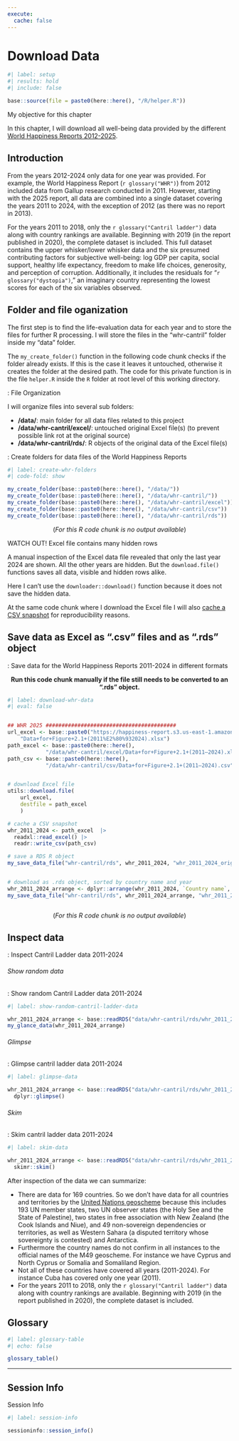 ```yaml
---
execute:
  cache: false
---
```

# Download Data {#sec-download-data}

```r
#| label: setup
#| results: hold
#| include: false

base::source(file = paste0(here::here(), "/R/helper.R"))

```

:::::: {#obj-chapter-template}
::::: my-objectives
::: my-objectives-header
My objective for this chapter
:::

::: my-objectives-container
In this chapter, I will download all well-being data 
provided by the different [World Happiness Reports
2012-2025](https://worldhappiness.report/analysis/).
:::
:::::
::::::




## Introduction

From the years 2012-2024 only data for one year was provided. For example, the World Happiness Report (`r glossary("WHR")`) from 2012 included data from Gallup research conducted in 2011. However, starting with the 2025 report, all data are combined into a single dataset covering the years 2011 to 2024, with the exception of 2012 (as there was no report in 2013).

For the years 2011 to 2018, only the `r glossary("Cantril ladder")` data along with country rankings are available. Beginning with 2019 (in the report published in 2020), the complete dataset is included. This full dataset contains the upper whisker/lower whisker data and the six presumed contributing factors for subjective well-being: log GDP per capita, social support, healthy life expectancy, freedom to make life choices, generosity, and perception of corruption. Additionally, it includes the residuals for "`r glossary("dystopia")`," an imaginary country representing the lowest scores for each of the six variables observed.

## Folder and file oganization

The first step is to find the life-evaluation data for each year and to store the files for further R processing. I will store the files in the "whr-cantril" folder inside my "data" folder.

The `my_create_folder()` function in the following code chunk checks if the folder already exists. If this is the case it leaves it untouched, otherwise it creates the folder at the desired path. The code for this private function is in the file `helper.R` inside the `R` folder at root level of this working directory.

:::::{.my-resource}
:::{.my-resource-header}
:::::: {#lem-folder-structure}
: File Organization
::::::
:::
::::{.my-resource-container}

I will organize files into several sub folders:

- **/data/**: main folder for all data files related to this project
- **/data/whr-cantril/excel/**: untouched original Excel file(s) (to prevent possible link rot at the original source)
- **/data/whr-cantril/rds/**: R objects of the original data of the Excel file(s)


:::::{.my-r-code}
:::{.my-r-code-header}
:::::: {#cnj-create-whr-folder}
: Create folders for data files of the World Happiness Reports
::::::
:::
::::{.my-r-code-container}



```r
#| label: create-whr-folders
#| code-fold: show

my_create_folder(base::paste0(here::here(), "/data/"))
my_create_folder(base::paste0(here::here(), "/data/whr-cantril/"))
my_create_folder(base::paste0(here::here(), "/data/whr-cantril/excel"))
my_create_folder(base::paste0(here::here(), "/data/whr-cantril/csv"))
my_create_folder(base::paste0(here::here(), "/data/whr-cantril/rds"))
```
<center>(*For this R code chunk is no output available*)</center>


::::
:::::

::::
:::::


:::::{.my-watch-out}
:::{.my-watch-out-header}
WATCH OUT! Excel file contains many hidden rows
:::
::::{.my-watch-out-container}
A manual inspection of the Excel data file revealed that only the last year 2024 are shown. All the other years are hidden. But the `download.file()` functions saves all data, visible and hidden rows alike.

Here I can't use the `downloader::download()` function because it does not save the hidden data.

At the same code chunk where I download the Excel file I will also [cache a CSV snapshot](https://readxl.tidyverse.org/articles/readxl-workflows.html#cache-a-csv-snapshot) for reproducibility reasons. 
::::
:::::


## Save data as Excel as ".csv" files and as ".rds" object


:::::{.my-r-code}
:::{.my-r-code-header}
:::::: {#cnj-download-whr-data}
: Save data for the World Happiness Reports 2011-2024 in different formats
::::::
:::
::::{.my-r-code-container}


<center>**Run this code chunk manually if the file still needs to be converted to an ".rds" object.**</center>


```r
#| label: download-whr-data
#| eval: false


## WHR 2025 #########################################
url_excel <- base::paste0("https://happiness-report.s3.us-east-1.amazonaws.com/2025/",
    "Data+for+Figure+2.1+(2011%E2%80%932024).xlsx")
path_excel <- base::paste0(here::here(), 
            "/data/whr-cantril/excel/Data+for+Figure+2.1+(2011–2024).xlsx")
path_csv <- base::paste0(here::here(), 
            "/data/whr-cantril/csv/Data+for+Figure+2.1+(2011–2024).csv")


# download Excel file
utils::download.file(
    url_excel, 
    destfile = path_excel
    )

# cache a CSV snapshot
whr_2011_2024 <- path_excel  |>  
  readxl::read_excel() |>  
  readr::write_csv(path_csv)

# save a RDS R object
my_save_data_file("whr-cantril/rds", whr_2011_2024, "whr_2011_2024_orig.rds")


# download as .rds object, sorted by country name and year
whr_2011_2024_arrange <- dplyr::arrange(whr_2011_2024, `Country name`, Year)
my_save_data_file("whr-cantril/rds", whr_2011_2024_arrange, "whr_2011_2024_arrange.rds")



```

<center>(*For this R code chunk is no output available*)</center>


::::
:::::


## Inspect data

::: {.my-code-collection}
:::: {.my-code-collection-header}
::::: {.my-code-collection-icon}
:::::
:::::: {#exm-01-inspect-data}
: Inspect Cantril Ladder data 2011-2024
::::::

::::

::::{.my-code-collection-container}

::: {.panel-tabset}

###### Show random data

:::::{.my-r-code}
:::{.my-r-code-header}
:::::: {#cnj-01-show-random-cantril-ladder-data}
: Show random Cantril Ladder data 2011-2024
::::::
:::
::::{.my-r-code-container}
```r
#| label: show-random-cantril-ladder-data

whr_2011_2024_arrange <- base::readRDS("data/whr-cantril/rds/whr_2011_2024_arrange.rds")
my_glance_data(whr_2011_2024_arrange)
```

::::
:::::


###### Glimpse

:::::{.my-r-code}
:::{.my-r-code-header}
:::::: {#cnj-01-glimpse-data}
: Glimpse cantril ladder data 2011-2024
::::::
:::
::::{.my-r-code-container}
```r
#| label: glimpse-data

whr_2011_2024_arrange <- base::readRDS("data/whr-cantril/rds/whr_2011_2024_arrange.rds") |> 
  dplyr::glimpse()

```

::::
:::::


###### Skim

:::::{.my-r-code}
:::{.my-r-code-header}
:::::: {#cnj-01-skim-data}
: Skim cantril ladder data 2011-2024
::::::
:::
::::{.my-r-code-container}
```r
#| label: skim-data

whr_2011_2024_arrange <- base::readRDS("data/whr-cantril/rds/whr_2011_2024_arrange.rds") |> 
  skimr::skim()
```

::::
:::::

:::

::::
:::::


After inspection of the data we can summarize:

- There are data for 169 countries. So we don't have data for all countries and territories by the [United Nations geoscheme](https://unstats.un.org/unsd/methodology/m49/) because this includes 193 UN member states, two UN observer states (the Holy See and the State of Palestine), two states in free association with New Zealand (the Cook Islands and Niue), and 49 non-sovereign dependencies or territories, as well as Western Sahara (a disputed territory whose sovereignty is contested) and Antarctica.
- Furthermore the country names do not confirm in all instances to the official names of the M49 geoscheme. For instance we have Cyprus and North Cyprus or Somalia and Somaliland Region.
- Not all of these countries have covered all years (2011-2024). For instance Cuba has covered only one year (2011).
- For the years 2011 to 2018, only the `r glossary("Cantril ladder")` data along with country rankings are available. Beginning with 2019 (in the report published in 2020), the complete dataset is included.


## Glossary

```r
#| label: glossary-table
#| echo: false

glossary_table()
```

------------------------------------------------------------------------

## Session Info

::::: my-r-code
::: my-r-code-header
Session Info
:::

::: my-r-code-container
```r
#| label: session-info

sessioninfo::session_info()
```
:::
:::::



